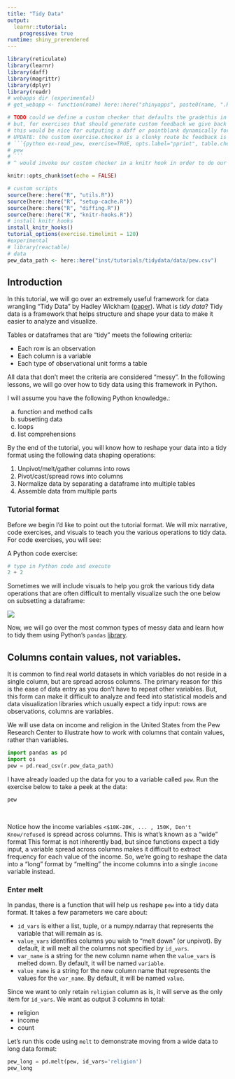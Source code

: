 ```yaml
---
title: "Tidy Data"
output:
  learnr::tutorial:
    progressive: true
runtime: shiny_prerendered
---
```


```r
library(reticulate)
library(learnr)
library(daff)
library(magrittr)
library(dplyr)
library(readr)
# webapps dir (experimental)
# get_webapp <- function(name) here::here("shinyapps", paste0(name, ".Rmd"))

# TODO could we define a custom checker that defaults the gradethis in normal exercises
# but, for exercises that should generate custom feedback we give back a div block with our html element
# this would be nice for outputing a daff or pointblank dynamically for e.g.
# UPDATE: the custom exercise.checker is a clunky route bc feedback is always expecting a simple message text for the output; the easier route would be to do the same knitr chunk opt hook strategy as the pretty print for a given exercise. For example:
# ```{python ex-read_pew, exercise=TRUE, opts.label="pprint", table.checker=TRUE}
# pew
# ```
# ^ would invoke our custom checker in a knitr hook in order to do our own checking for the result + provide a custom output

knitr::opts_chunk$set(echo = FALSE)

# custom scripts
source(here::here("R", "utils.R"))
source(here::here("R", "setup-cache.R"))
source(here::here("R", "diffing.R"))
source(here::here("R", "knitr-hooks.R"))
# install knitr hooks
install_knitr_hooks()
tutorial_options(exercise.timelimit = 120)
#experimental
# library(reactable)
# data
pew_data_path <- here::here("inst/tutorials/tidydata/data/pew.csv")
```

## Introduction

In this tutorial, we will go over an extremely useful framework for data wrangling "Tidy Data" by Hadley Wickham ([paper](http://vita.had.co.nz/papers/tidy-data.pdf)). What is *tidy data*? Tidy data is a framework that helps structure and shape your data to make it easier to analyze and visualize.

Tables or dataframes that are "tidy" meets the following criteria:

- Each row is an observation
- Each column is a variable
- Each type of observational unit forms a table

All data that don't meet the criteria are considered "messy". In the following lessons, we will go over how to tidy data using this framework in Python. 

I will assume you have the following Python knowledge.:

a. function and method calls
b. subsetting data
c. loops
d. list comprehensions

By the end of the tutorial, you will know how to reshape your data into a tidy format using the following data shaping operations:

1. Unpivot/melt/gather columns into rows
2. Pivot/cast/spread rows into columns
3. Normalize data by separating a dataframe into multiple tables
4. Assemble data from multiple parts

### Tutorial format

Before we begin I'd like to point out the tutorial format. We will mix narrative, code exercises, and visuals to teach you the various operations to tidy data. For code exercises, you will see:

A Python code exercise:

```python
# type in Python code and execute
2 + 2

```

Sometimes we will include visuals to help you grok the various tidy data operations that are often difficult to mentally visualize such the one below on subsetting a dataframe:

![](images/subsetting.png)

Now, we will go over the most common types of messy data and learn how to tidy them using Python's `pandas` [library](https://pandas.pydata.org).

## Columns contain values, not variables.

It is common to find real world datasets in which variables do not reside in a single column, but are spread across columns. The primary reason for this is the ease of data entry as you don't have to repeat other variables. But, this form can make it difficult to analyze and feed into statistical models and data visualization libraries which usually expect a tidy input: rows are observations, columns are variables. 

We will use data on income and religion in the United States from the Pew Research Center to illustrate how to work with columns that contain values, rather than variables.

```python
import pandas as pd
import os
pew = pd.read_csv(r.pew_data_path)
```

I have already loaded up the data for you to a variable called `pew`. Run the exercise below to take a peek at the data:

```python
pew
```

<br>

Notice how the income variables `<$10K-20K, ... , 150K, Don't Know/refused` is spread across columns. This is what's known as a "wide" format This format is not inherently bad, but since functions expect a tidy input, a variable spread across columns makes it difficult to extract frequency for each value of the income. So, we're going to reshape the data into a "long" format by "melting" the income columns into a single `income` variable instead.

### Enter melt

In pandas, there is a function that will help us reshape `pew` into a tidy data format. It takes a few parameters we care about:

- `id_vars` is either a list, tuple, or a numpy.ndarray that represents the variable that will remain as is.
- `value_vars` identifies columns you wish to "melt down" (or unpivot). By default, it will melt all the columns not specified by `id_vars`.
- `var_name` is a string for the new column name when the `value_vars` is melted down. By default, it will be named `variable`.
- `value_name` is a string for the new column name that represents the values for the `var_name`. By default, it will be named `value`.


Since we want to only retain `religion` column as is, it will serve as the only item for `id_vars`. We want as output 3 columns in total:

- religion
- income
- count

Let's run this code using `melt` to demonstrate moving from a wide data to long data format:

<!-- TODO: do a custom exercise check (you can easily find the -check chunk but we may need our own custom one that does not go through learnr route) -->

```python
pew_long = pd.melt(pew, id_vars='religion')
pew_long

```



<br>





















